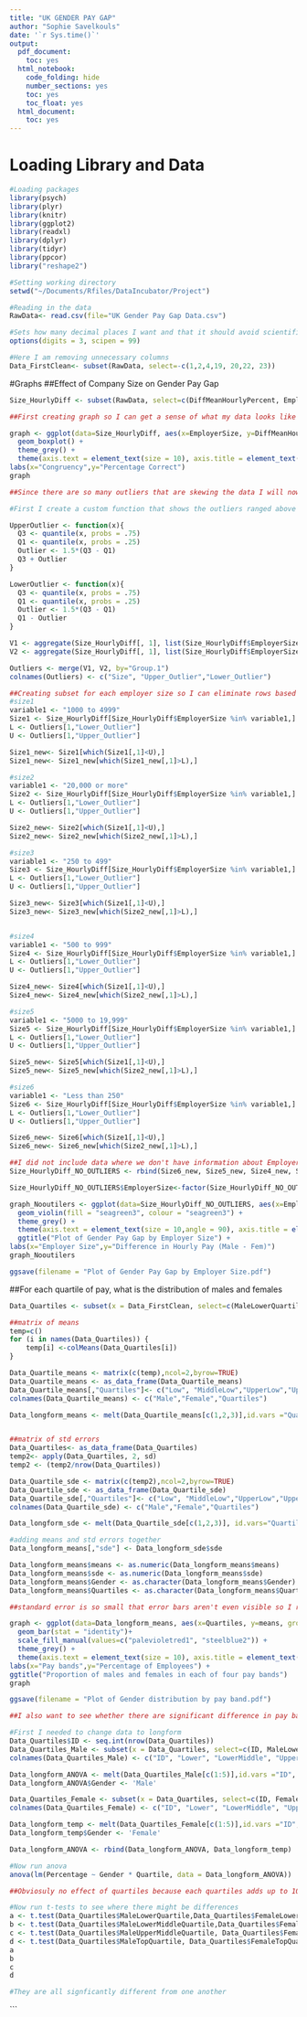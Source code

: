 ```yaml
---
title: "UK GENDER PAY GAP"
author: "Sophie Savelkouls"
date: '`r Sys.time()`'
output:
  pdf_document:
    toc: yes
  html_notebook:
    code_folding: hide
    number_sections: yes
    toc: yes
    toc_float: yes
  html_document:
    toc: yes
---
```

# Loading Library and Data

```r
#Loading packages
library(psych)
library(plyr)
library(knitr)
library(ggplot2)
library(readxl)
library(dplyr)
library(tidyr)
library(ppcor)
library("reshape2")

#Setting working directory
setwd("~/Documents/Rfiles/DataIncubator/Project")

#Reading in the data
RawData<- read.csv(file="UK Gender Pay Gap Data.csv")

#Sets how many decimal places I want and that it should avoid scientific notation
options(digits = 3, scipen = 99)

#Here I am removing unnecessary columns
Data_FirstClean<- subset(RawData, select=-c(1,2,4,19, 20,22, 23))
```

#Graphs
##Effect of Company Size on Gender Pay Gap
```r
Size_HourlyDiff <- subset(RawData, select=c(DiffMeanHourlyPercent, EmployerSize, CompanyNumber)) 

##First creating graph so I can get a sense of what my data looks like

graph <- ggplot(data=Size_HourlyDiff, aes(x=EmployerSize, y=DiffMeanHourlyPercent)) +
  geom_boxplot() +
  theme_grey() +
  theme(axis.text = element_text(size = 10), axis.title = element_text(size = 12), legend.position="right", legend.text = element_text(size = 10),legend.key.size = unit(1,"cm"), plot.title = element_text(size=12, hjust = 0.5)) +
labs(x="Congruency",y="Percentage Correct")
graph

##Since there are so many outliers that are skewing the data I will now remove them

#First I create a custom function that shows the outliers ranged above and below the 1.5*IQR (standard way fo calculating outliers).So any number that  that are 1.5·IQR of Q1 and Q3

UpperOutlier <- function(x){
  Q3 <- quantile(x, probs = .75)
  Q1 <- quantile(x, probs = .25)
  Outlier <- 1.5*(Q3 - Q1)
  Q3 + Outlier
}

LowerOutlier <- function(x){
  Q3 <- quantile(x, probs = .75)
  Q1 <- quantile(x, probs = .25)
  Outlier <- 1.5*(Q3 - Q1)
  Q1 - Outlier
}

V1 <- aggregate(Size_HourlyDiff[, 1], list(Size_HourlyDiff$EmployerSize), UpperOutlier)
V2 <- aggregate(Size_HourlyDiff[, 1], list(Size_HourlyDiff$EmployerSize), LowerOutlier)

Outliers <- merge(V1, V2, by="Group.1")
colnames(Outliers) <- c("Size", "Upper_Outlier","Lower_Outlier")

##Creating subset for each employer size so I can eliminate rows based on outliers this way
#size1
variable1 <- "1000 to 4999"
Size1 <- Size_HourlyDiff[Size_HourlyDiff$EmployerSize %in% variable1,]
L <- Outliers[1,"Lower_Outlier"]
U <- Outliers[1,"Upper_Outlier"]

Size1_new<- Size1[which(Size1[,1]<U),]
Size1_new<- Size1_new[which(Size1_new[,1]>L),]

#size2
variable1 <- "20,000 or more"
Size2 <- Size_HourlyDiff[Size_HourlyDiff$EmployerSize %in% variable1,]
L <- Outliers[1,"Lower_Outlier"]
U <- Outliers[1,"Upper_Outlier"]

Size2_new<- Size2[which(Size1[,1]<U),]
Size2_new<- Size2_new[which(Size2_new[,1]>L),]

#size3
variable1 <- "250 to 499"
Size3 <- Size_HourlyDiff[Size_HourlyDiff$EmployerSize %in% variable1,]
L <- Outliers[1,"Lower_Outlier"]
U <- Outliers[1,"Upper_Outlier"]

Size3_new<- Size3[which(Size1[,1]<U),]
Size3_new<- Size3_new[which(Size2_new[,1]>L),]


#size4
variable1 <- "500 to 999"
Size4 <- Size_HourlyDiff[Size_HourlyDiff$EmployerSize %in% variable1,]
L <- Outliers[1,"Lower_Outlier"]
U <- Outliers[1,"Upper_Outlier"]

Size4_new<- Size4[which(Size1[,1]<U),]
Size4_new<- Size4_new[which(Size2_new[,1]>L),]

#size5
variable1 <- "5000 to 19,999"
Size5 <- Size_HourlyDiff[Size_HourlyDiff$EmployerSize %in% variable1,]
L <- Outliers[1,"Lower_Outlier"]
U <- Outliers[1,"Upper_Outlier"]

Size5_new<- Size5[which(Size1[,1]<U),]
Size5_new<- Size5_new[which(Size2_new[,1]>L),]

#size6
variable1 <- "Less than 250"
Size6 <- Size_HourlyDiff[Size_HourlyDiff$EmployerSize %in% variable1,]
L <- Outliers[1,"Lower_Outlier"]
U <- Outliers[1,"Upper_Outlier"]

Size6_new<- Size6[which(Size1[,1]<U),]
Size6_new<- Size6_new[which(Size2_new[,1]>L),]

##I did not include data where we don't have information about Employer size
Size_HourlyDiff_NO_OUTLIERS <- rbind(Size6_new, Size5_new, Size4_new, Size3_new, Size2_new, Size1_new)

Size_HourlyDiff_NO_OUTLIERS$EmployerSize<-factor(Size_HourlyDiff_NO_OUTLIERS$EmployerSize, levels = c("Less than 250","250 to 499","500 to 999","1000 to 4999","5000 to 19,999","20,000 or more"))

graph_Nooutilers <- ggplot(data=Size_HourlyDiff_NO_OUTLIERS, aes(x=EmployerSize, y=DiffMeanHourlyPercent)) +
  geom_violin(fill = "seagreen3", colour = "seagreen3") +
  theme_grey() +
  theme(axis.text = element_text(size = 10,angle = 90), axis.title = element_text(size = 12), legend.position="right", legend.text = element_text(size = 10),legend.key.size = unit(1,"cm"), plot.title = element_text(size=12, hjust = 0.5)) +
  ggtitle("Plot of Gender Pay Gap by Employer Size") +
labs(x="Employer Size",y="Difference in Hourly Pay (Male - Fem)")
graph_Nooutilers

ggsave(filename = "Plot of Gender Pay Gap by Employer Size.pdf")

```

##For each quartile of pay, what is the distribution of males and females
```r
Data_Quartiles <- subset(x = Data_FirstClean, select=c(MaleLowerQuartile, FemaleLowerQuartile, MaleLowerMiddleQuartile, FemaleLowerMiddleQuartile, MaleUpperMiddleQuartile, FemaleUpperMiddleQuartile, MaleTopQuartile, FemaleTopQuartile)) 

##matrix of means
temp=c()
for (i in names(Data_Quartiles)) { 
    temp[i] <-colMeans(Data_Quartiles[i])
}

Data_Quartile_means <- matrix(c(temp),ncol=2,byrow=TRUE)
Data_Quartile_means <- as_data_frame(Data_Quartile_means)
Data_Quartile_means[,"Quartiles"]<- c("Low", "MiddleLow","UpperLow","Upper")
colnames(Data_Quartile_means) <- c("Male","Female","Quartiles")

Data_longform_means <- melt(Data_Quartile_means[c(1,2,3)],id.vars ="Quartiles", value.name="means", variable.name="Gender")


##matrix of std errors
Data_Quartiles<- as_data_frame(Data_Quartiles)
temp2<- apply(Data_Quartiles, 2, sd)
temp2 <- (temp2/nrow(Data_Quartiles))

Data_Quartile_sde <- matrix(c(temp2),ncol=2,byrow=TRUE)
Data_Quartile_sde <- as_data_frame(Data_Quartile_sde)
Data_Quartile_sde[,"Quartiles"]<- c("Low", "MiddleLow","UpperLow","Upper")
colnames(Data_Quartile_sde) <- c("Male","Female","Quartiles")

Data_longform_sde <- melt(Data_Quartile_sde[c(1,2,3)], id.vars="Quartiles", value.name="sde", variable.name="Gender")

#adding means and std errors together
Data_longform_means[,"sde"] <- Data_longform_sde$sde

Data_longform_means$means <- as.numeric(Data_longform_means$means)
Data_longform_means$sde <- as.numeric(Data_longform_means$sde)
Data_longform_means$Gender <- as.character(Data_longform_means$Gender)
Data_longform_means$Quartiles <- as.character(Data_longform_means$Quartiles)

##standard error is so small that error bars aren't even visible so I removed them but this is the code to add: geom_errorbar(aes(ymin=means-sde, ymax=means+sde), colour="black", width=.01)

graph <- ggplot(data=Data_longform_means, aes(x=Quartiles, y=means, group = Gender, fill=Gender)) +
  geom_bar(stat = "identity")+
  scale_fill_manual(values=c("palevioletred1", "steelblue2")) +
  theme_grey() +
  theme(axis.text = element_text(size = 10), axis.title = element_text(size = 12), legend.position="right", legend.text = element_text(size = 10),legend.key.size = unit(1,"cm"), plot.title = element_text(size=12, hjust = 0.5)) +
labs(x="Pay bands",y="Percentage of Employees") +
ggtitle("Proportion of males and females in each of four pay bands")
graph

ggsave(filename = "Plot of Gender distribution by pay band.pdf")
```
```r
##I also want to see whether there are significant difference in pay based on the quartile and gender so will run an 2 (Gender) x 4 (Quartile) ANOVA 

#First I needed to change data to longform
Data_Quartiles$ID <- seq.int(nrow(Data_Quartiles))
Data_Quartiles_Male <- subset(x = Data_Quartiles, select=c(ID, MaleLowerQuartile, MaleLowerMiddleQuartile, MaleUpperMiddleQuartile, MaleTopQuartile)) 
colnames(Data_Quartiles_Male) <- c("ID", "Lower", "LowerMiddle", "UpperMiddle", "Top")

Data_longform_ANOVA <- melt(Data_Quartiles_Male[c(1:5)],id.vars ="ID", value.name="Percentage", variable.name="Quartile")
Data_longform_ANOVA$Gender <- 'Male'

Data_Quartiles_Female <- subset(x = Data_Quartiles, select=c(ID, FemaleLowerQuartile, FemaleLowerMiddleQuartile, FemaleUpperMiddleQuartile, FemaleTopQuartile)) 
colnames(Data_Quartiles_Female) <- c("ID", "Lower", "LowerMiddle", "UpperMiddle", "Top")

Data_longform_temp <- melt(Data_Quartiles_Female[c(1:5)],id.vars ="ID", value.name="Percentage", variable.name="Quartile")
Data_longform_temp$Gender <- 'Female'

Data_longform_ANOVA <- rbind(Data_longform_ANOVA, Data_longform_temp)

#Now run anova
anova(lm(Percentage ~ Gender * Quartile, data = Data_longform_ANOVA))

##Obviosuly no effect of quartiles because each quartiles adds up to 100% however, the interaction suggests that distribution of gender is different depending on quartile

#Now run t-tests to see where there might be differences
a <- t.test(Data_Quartiles$MaleLowerQuartile,Data_Quartiles$FemaleLowerQuartile, paired=TRUE)
b <- t.test(Data_Quartiles$MaleLowerMiddleQuartile,Data_Quartiles$FemaleLowerMiddleQuartile, paired=TRUE)
c <- t.test(Data_Quartiles$MaleUpperMiddleQuartile, Data_Quartiles$FemaleUpperMiddleQuartile, paired=TRUE)
d <- t.test(Data_Quartiles$MaleTopQuartile, Data_Quartiles$FemaleTopQuartile, paired=TRUE)
a
b
c
d

#They are all signficantly different from one another

```

```